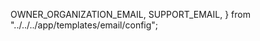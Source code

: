   OWNER_ORGANIZATION_EMAIL,
  SUPPORT_EMAIL,
} from "../../../app/templates/email/config";


<Intro
  title="Visualisieren Sie Schweizer Open Government Data"
  teaser="Erstellen Sie Visualisierungen von Datensätzen, welche durch den Linked-Data Dienst (LINDAS) des Bundesarchivs bereitgestellt werden und betten Sie diese in Ihre Webseite ein."
  buttonLabel="Visualisierung erstellen"
/>
<Tutorial
  headline="Daten in wenigen Schritten visualisieren…"
  step1="Datensatz auswählen"
  step2="Visualisierung anpassen"
  step3="Teilen & einbetten"
/>
<Examples
  headline="Massgeschneiderte Visualisierungen erstellen…"
  example1Headline="Erstellen Sie professionelle Visualisierungen"
  example1Description="Wählen Sie aus einer Vielzahl von Diagrammtypen und konfigurieren Sie diese entsprechend Ihren Anforderungen."
  example2Headline="Entdecken Sie die umfangreichen Möglichkeiten"
  example2Description="Mit Hilfe von benutzerdefinierten Filtern und Darstellungsoptionen, können selbst komplexe Sachverhalte visualisiert werden."
/>
<Section>
  <Contribute
    headline="Möchten Sie Ihre eigenen Daten visualisieren?"
    description="Erfahren Sie, wie Ihre Daten in den Linked-Data Dienst (LINDAS) des Bundesarchivs integriert werden können."
    buttonLabel="Mehr erfahren"
    buttonUrl="https://lindas.admin.ch/?lang=de"
  />
  <Divider
    orientation="vertical"
    flexItem
    sx={{ display: ["hidden", "box"] }}
  />
  <Newsletter
    headline="Newsletter abonnieren"
    description="Bleiben Sie auf dem Laufenden und abonnieren Sie unseren Newsletter, indem Sie Ihre E-Mail-Adresse unten hinzufügen."
    buttonLabel="Abonnieren"
    buttonUrl={OWNER_ORGANIZATION_EMAIL}
  />
</Section>
<Section
  sx={{
    color: "grey.800",
  }}
>
  <BugReport
    headline="Fehler melden"
    description="Bitte melden Sie uns den Fehler, damit wir ihn so schnell wie möglich beheben können."
    buttonLabel="Fehler melden"
    buttonUrl={createMailtoLink("de", {
      recipients: {
        to: OWNER_ORGANIZATION_EMAIL,
        cc: SUPPORT_EMAIL,
      },
      template: bugReportTemplates,
    })}
  />
  <Divider
    orientation="vertical"
    flexItem
    sx={{ display: ["hidden", "box"], color: "grey.500" }}
  />
  <FeatureRequest
    headline="Neue Funktion wünschen"
    description="Senden Sie uns Ihre Funktionsanfragen und helfen Sie, die Zukunft unserer Plattform zu gestalten!"
    buttonLabel="Einreichen"
    buttonUrl={createMailtoLink("de", {
      recipients: {
        to: OWNER_ORGANIZATION_EMAIL,
        cc: SUPPORT_EMAIL,
      },
      template: featureRequestTemplates,
    })}
  />
</Section>
